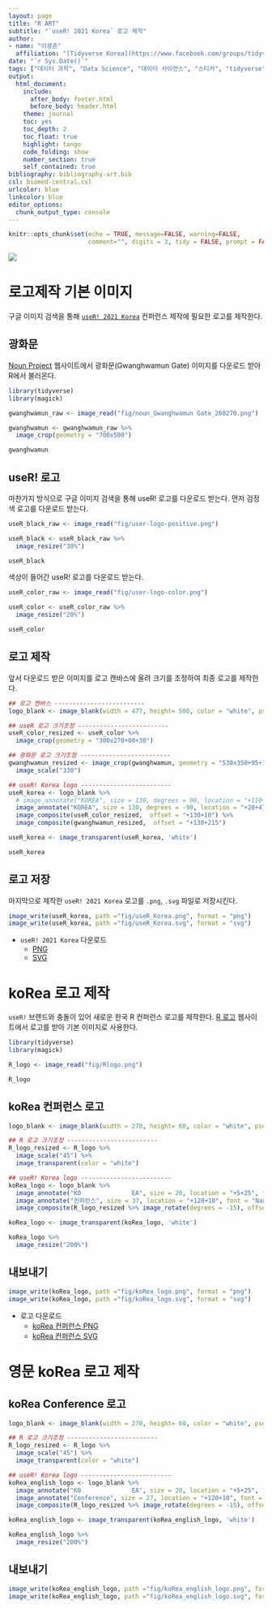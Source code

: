 ```yaml
---
layout: page
title: "R ART"
subtitle: "`useR! 2021 Korea` 로고 제작"
author:
- name: "이광춘"
  affiliation: "[Tidyverse Korea](https://www.facebook.com/groups/tidyverse/)"
date: "`r Sys.Date()`"
tags: ["데이터 과학", "Data Science", "데이터 사이언스", "스티커", "tidyverse", "stickr", "useR!", "rconf", "R", "컨퍼런스"]
output:
  html_document: 
    include:
      after_body: footer.html
      before_body: header.html
    theme: journal
    toc: yes
    toc_depth: 2
    toc_float: true
    highlight: tango
    code_folding: show
    number_section: true
    self_contained: true
bibliography: bibliography-art.bib
csl: biomed-central.csl
urlcolor: blue
linkcolor: blue
editor_options: 
  chunk_output_type: console
---
```


```r
knitr::opts_chunk$set(echo = TRUE, message=FALSE, warning=FALSE,
                      comment="", digits = 3, tidy = FALSE, prompt = FALSE, fig.align = 'center')

```


![](fig/useR-logo.png)


# 로고제작 기본 이미지 {#basic-image}

구글 이미지 검색을 통해 [`useR! 2021 Korea`](https://use-r.kr/) 컨퍼런스 제작에 필요한 로고를 제작한다.

## 광화문 {#광화문}

[Noun Project](https://thenounproject.com/) 웹사이트에서 광화문(Gwanghwamun Gate) 이미지를 다운로드 받아 R에서 불러온다.

```r
library(tidyverse)
library(magick)

gwanghwamun_raw <- image_read("fig/noun_Gwanghwamun Gate_260270.png")

gwanghwamun <- gwanghwamun_raw %>% 
  image_crop(geometry = "700x500")

gwanghwamun
```


## useR! 로고 {#useR-logo}

마찬가지 방식으로 구글 이미지 검색을 통해 useR! 로고를 다운로드 받는다. 먼저 검정색 로고를 다운로드 받는다.

```r

useR_black_raw <- image_read("fig/user-logo-positive.png")

useR_black <- useR_black_raw %>% 
  image_resize("30%")

useR_black
```

색상이 들어간 useR! 로고를 다운로드 받는다.

```r
useR_color_raw <- image_read("fig/user-logo-color.png")

useR_color <- useR_color_raw %>% 
  image_resize("20%")

useR_color
```


## 로고 제작 {#make-rlogo}

앞서 다운로드 받은 이미지를 로고 캔바스에 올려 크기를 조정하여 최종 로고를 제작한다.

```r
## 로고 캔바스 -------------------------
logo_blank <- image_blank(width = 477, height= 500, color = "white", pseudo_image = "", defines = NULL)

## useR 로고 크기조정 -------------------------
useR_color_resized <- useR_color %>% 
  image_crop(geometry = "300x270+00+30")

## 광화문 로고 크기조정 -------------------------
gwanghwamun_resized <- image_crop(gwanghwamun, geometry = "530x350+95+100") %>% 
  image_scale("330")

## useR! Korea logo -------------------------
useR_korea <- logo_blank %>% 
  # image_annotate("KOREA", size = 130, degrees = 90, location = "+110+10") %>% 
  image_annotate("KOREA", size = 130, degrees = -90, location = "+20+470") %>% 
  image_composite(useR_color_resized,  offset = "+130+10") %>% 
  image_composite(gwanghwamun_resized,  offset = "+130+215")

useR_korea <- image_transparent(useR_korea, 'white')

useR_korea 
```

## 로고 저장 {#save-logo}

마지막으로 제작한 `useR! 2021 Korea` 로고를 `.png`, `.svg` 파일로 저장시킨다.

```r
image_write(useR_korea, path ="fig/useR_Korea.png", format = "png")
image_write(useR_korea, path ="fig/useR_Korea.svg", format = "svg")
```

- `useR! 2021 Korea` 다운로드
    - [PNG](fig/useR_Korea.png)
    - [SVG](fig/useR_Korea.svg)

# koRea 로고 제작 {#koRea-logo}

`useR!` 브랜드와 충돌이 있어 새로운 한국 R 컨퍼런스 로고를 제작한다. [R 로고](https://www.r-project.org/logo/) 웹사이트에서 로고를 받아 기본 이미지로 사용한다.

```r
library(tidyverse)
library(magick)

R_logo <- image_read("fig/Rlogo.png")

R_logo
```


## koRea 컨퍼런스 로고 {#koRea-logo}

```r
logo_blank <- image_blank(width = 270, height= 60, color = "white", pseudo_image = "", defines = NULL)

## R 로고 크기조정 -------------------------
R_logo_resized <- R_logo %>% 
  image_scale("45") %>% 
  image_transparent(color = "white")

## useR! Korea logo -------------------------
koRea_logo <- logo_blank %>% 
  image_annotate("KO              EA", size = 20, location = "+5+25", font = "NanumBarunGothic YetHangul")  %>% 
  image_annotate("컨퍼런스", size = 37, location = "+120+10", font = "NanumBarunGothic YetHangul")  %>% 
  image_composite(R_logo_resized %>% image_rotate(degrees = -15), offset = "+32+00")

koRea_logo <- image_transparent(koRea_logo, 'white')

koRea_logo %>% 
  image_resize("200%")
```

## 내보내기 {#export-logo-koRea}

```r
image_write(koRea_logo, path ="fig/koRea_logo.png", format = "png")
image_write(koRea_logo, path ="fig/koRea_logo.svg", format = "svg")
```

- 로고 다운로드
    - [koRea 컨퍼런스 PNG](fig/koRea_logo.png)
    - [koRea 컨퍼런스 SVG](fig/koRea_logo.png.svg)


# 영문 koRea 로고 제작 {#koRea-logo-english}

## koRea Conference 로고 {#koRea-logo-english}

```r
logo_blank <- image_blank(width = 270, height= 60, color = "white", pseudo_image = "", defines = NULL)

## R 로고 크기조정 -------------------------
R_logo_resized <- R_logo %>% 
  image_scale("45") %>% 
  image_transparent(color = "white")

## useR! Korea logo -------------------------
koRea_english_logo <- logo_blank %>% 
  image_annotate("KO              EA", size = 20, location = "+5+25", font = "NanumBarunGothic YetHangul")  %>% 
  image_annotate("Conference", size = 27, location = "+120+10", font = "NanumBarunGothic YetHangul")  %>% 
  image_composite(R_logo_resized %>% image_rotate(degrees = -15), offset = "+32+00")

koRea_english_logo <- image_transparent(koRea_english_logo, 'white')

koRea_english_logo %>% 
  image_resize("200%")
```

## 내보내기 {#export-logo-koRea-english}

```r
image_write(koRea_english_logo, path ="fig/koRea_english_logo.png", format = "png")
image_write(koRea_english_logo, path ="fig/koRea_english_logo.svg", format = "svg")
```


